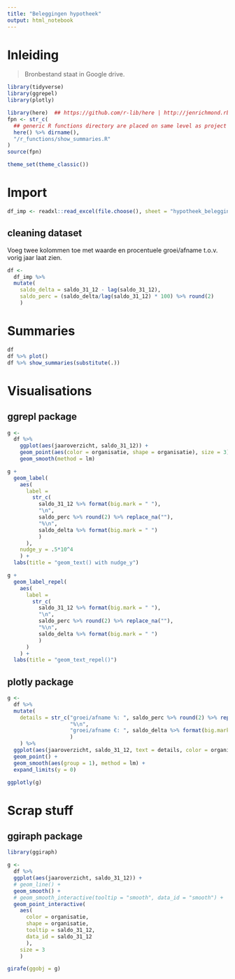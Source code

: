 ```yaml
---
title: "Beleggingen hypotheek"
output: html_notebook
---
```


# Inleiding

> Bronbestand staat in Google drive.

```r
library(tidyverse)
library(ggrepel)
library(plotly)

library(here)  ## https://github.com/r-lib/here | http://jenrichmond.rbind.io/post/how-to-use-the-here-package/
fpn <- str_c(
  ## generic R functions directory are placed on same level as project directories
  here() %>% dirname(),
  "/r_functions/show_summaries.R"
)
source(fpn)

theme_set(theme_classic())
```

# Import

```r
df_imp <- readxl::read_excel(file.choose(), sheet = "hypotheek_belegging")
```

## cleaning dataset

Voeg twee kolommen toe met waarde en procentuele groei/afname t.o.v. vorig jaar laat zien.

```r
df <- 
  df_imp %>% 
  mutate(
    saldo_delta = saldo_31_12 - lag(saldo_31_12),
    saldo_perc = (saldo_delta/lag(saldo_31_12) * 100) %>% round(2)
    )
```

# Summaries

```r
df
df %>% plot()
df %>% show_summaries(substitute(.))
```

# Visualisations

## ggrepl package

```r
g <- 
  df %>% 
    ggplot(aes(jaaroverzicht, saldo_31_12)) +
    geom_point(aes(color = organisatie, shape = organisatie), size = 3) +
    geom_smooth(method = lm)

g +
  geom_label(
    aes(
      label = 
        str_c(
          saldo_31_12 %>% format(big.mark = " "),
          "\n",
          saldo_perc %>% round(2) %>% replace_na(""),
          "%\n",
          saldo_delta %>% format(big.mark = " ")
          )
      ),
    nudge_y = .5*10^4
    ) +
  labs(title = "geom_text() with nudge_y")

g +
  geom_label_repel(
    aes(
      label = 
        str_c(
          saldo_31_12 %>% format(big.mark = " "),
          "\n",
          saldo_perc %>% round(2) %>% replace_na(""),
          "%\n",
          saldo_delta %>% format(big.mark = " ")
          )
      )
    ) +
  labs(title = "geom_text_repel()")
```

## plotly package

```r
g <- 
  df %>%
  mutate(
    details = str_c("groei/afname %: ", saldo_perc %>% round(2) %>% replace_na(""),
                    "%\n",
                    "groei/afname €: ", saldo_delta %>% format(big.mark = " ")
                    )
    ) %>% 
  ggplot(aes(jaaroverzicht, saldo_31_12, text = details, color = organisatie)) +
  geom_point() +
  geom_smooth(aes(group = 1), method = lm) +
  expand_limits(y = 0)

ggplotly(g)
```

# Scrap stuff

## ggiraph package

```r
library(ggiraph)

g <-
  df %>%
  ggplot(aes(jaaroverzicht, saldo_31_12)) +
  # geom_line() +
  geom_smooth() +
  # geom_smooth_interactive(tooltip = "smooth", data_id = "smooth") +
  geom_point_interactive(
    aes(
      color = organisatie, 
      shape = organisatie,
      tooltip = saldo_31_12,
      data_id = saldo_31_12
      ), 
    size = 3
    )

girafe(ggobj = g)
```

